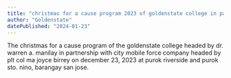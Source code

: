 ```yaml
---
title: "christmas for a cause program 2023 of goldenstate college in partnership with cmfc gensan at barangay san jose"
author: "Goldenstate"
datePublished: "2024-01-23"
---
```


The christmas for a cause program of the goldenstate college headed by dr. warren a. manilay in partnership with city mobile force company headed by plt col ma joyce birrey on december 23, 2023 at purok riverside and purok sto. nino, barangay san jose.